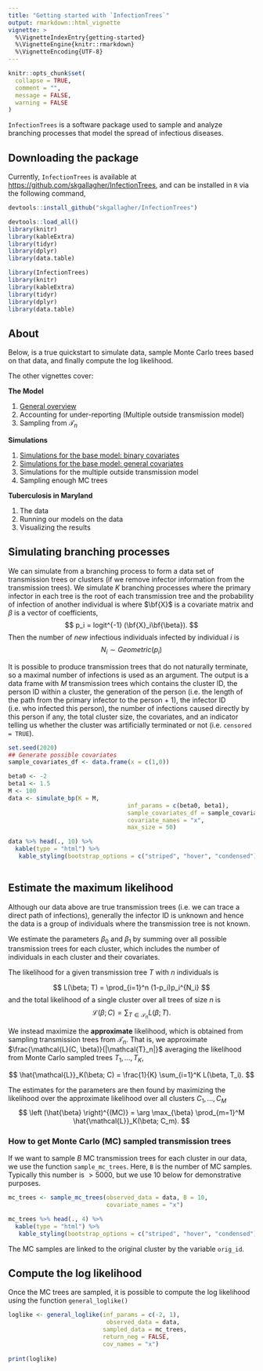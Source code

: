 ```yaml
---
title: "Getting started with `InfectionTrees`"
output: rmarkdown::html_vignette
vignette: >
  %\VignetteIndexEntry{getting-started}
  %\VignetteEngine{knitr::rmarkdown}
  %\VignetteEncoding{UTF-8}
---
```


```r
knitr::opts_chunk$set(
  collapse = TRUE,
  comment = "",
  message = FALSE,
  warning = FALSE
)
```

`InfectionTrees` is a software package used to sample and analyze branching processes that model the spread of infectious diseases.


## Downloading the package

Currently, `InfectionTrees` is available at [https://github.com/skgallagher/InfectionTrees](https://github.com/skgallagher/InfectionTrees), and can be installed in `R` via the following command,

```r
devtools::install_github("skgallagher/InfectionTrees")

```

```r
devtools::load_all()
library(knitr)
library(kableExtra)
library(tidyr)
library(dplyr)
library(data.table)
```


```r
library(InfectionTrees)
library(knitr)
library(kableExtra)
library(tidyr)
library(dplyr)
library(data.table)
```

## About

Below, is a true quickstart to simulate data, sample Monte Carlo trees based on that data, and finally compute the log likelihood.

The other vignettes cover:

**The Model**

1. [General overview](not-built-vignettes/model-overview.html)
2. Accounting for under-reporting (Multiple outside transmission model)
3. Sampling from $\mathcal{T}_n$


**Simulations**

1. [Simulations for the base model: binary covariates](not-built-vignettes/base-binary-simulations.html)
2. [Simulations for the base model: general covariates]()
2. Simulations for the multiple outside transmission model
3. Sampling enough MC trees

**Tuberculosis in Maryland**

1. The data
2. Running our models on the data
3. Visualizing the results

## Simulating branching processes

We can simulate from a branching process to form a data set of transmission trees or clusters (if we remove infector information from the transmission trees).  We simulate $K$ branching processes where the primary infector in each tree is the root of each transmission tree and the probability of infection of another individual is where $\bf{X}$ is a covariate matrix and $\beta$ is a vector of coefficients,
$$
p_i = logit^{-1} (\bf{X}_i\bf{\beta}).
$$
Then the number of *new* infectious individuals infected by individual $i$ is
$$
N_i \sim Geometric(p_i)
$$

It is possible to produce transmission trees that do not naturally terminate, so a maximal number of infections is used as an argument.  The output is a data frame with $M$ transmission trees which contains the cluster ID, the person ID within a cluster, the generation of the person (i.e. the length of the path from the primary infector to the person + 1), the infector ID (i.e. who infected this person), the number of infections caused directly by this person if any, the total cluster size, the covariates, and an indicator telling us whether the cluster was artificially terminated or not (i.e. `censored = TRUE`).


```r
set.seed(2020)
## Generate possible covariates 
sample_covariates_df <- data.frame(x = c(1,0))

beta0 <- -2
beta1 <- 1.5
M <- 100
data <- simulate_bp(K = M,
                                  inf_params = c(beta0, beta1),
                                  sample_covariates_df = sample_covariates_df,
                                  covariate_names = "x",
                                  max_size = 50)

data %>% head(., 10) %>%
  kable(type = "html") %>%
   kable_styling(bootstrap_options = c("striped", "hover", "condensed"))
  
```

## Estimate the maximum likelihood

Although our data above are true transmission trees (i.e. we can trace a direct path of infections), generally the infector ID is unknown and hence the data is a group of individuals where the transmission tree is not known.

We estimate the parameters $\beta_0$ and $\beta_1$ by summing over all possible transmission trees for each cluster, which includes the number of individuals in each cluster and their covariates.

The likelihood for a given transmission tree $T$ with $n$ individuals is

$$
L(\beta; T) = \prod_{i=1}^n (1-p_i)p_i^{N_i}
$$
and the total likelihood of a single cluster over all trees of size $n$ is
$$
\mathcal{L}( \beta; C) = \sum_{T \in \mathcal{T}_n} L(\beta;T).
$$

We instead maximize the **approximate** likelihood, which is obtained from sampling transmission trees from $\mathcal{T}_n$.  That is, we approximate $\frac{\mathcal{L}(C, \beta)}{|\mathcal{T}_n|}$ averaging the likelihood from Monte Carlo sampled trees $T_1, \dots, T_K$,

$$
\hat{\mathcal{L}}_K(\beta; C) = \frac{1}{K} \sum_{i=1}^K L(\beta, T_i).
$$

The estimates for the parameters are then found by maximizing the likelihood over the approximate likelihood over all clusters $C_1, \dots, C_M$
$$
\left (\hat{\beta} \right)^{(MC)} = \arg \max_{\beta} \prod_{m=1}^M \hat{\mathcal{L}}_K(\beta; C_m).
$$


### How to get Monte Carlo (MC) sampled transmission trees

If we want to sample $B$ MC transmission trees for each cluster in our data, we use the function `sample_mc_trees`.  Here, `B` is the number of MC samples.  Typically this number is $>5000$, but we use 10 below for demonstrative purposes.


```r
mc_trees <- sample_mc_trees(observed_data = data, B = 10,
                            covariate_names = "x")

mc_trees %>% head(., 4) %>%
  kable(type = "html") %>%
   kable_styling(bootstrap_options = c("striped", "hover", "condensed"))
```
The MC samples are linked to the original cluster by the variable `orig_id`.

## Compute the log likelihood

Once the MC trees are sampled, it is possible to compute the log likelihood using the function `general_loglike()`

```r
loglike <- general_loglike(inf_params = c(-2, 1),
                            observed_data = data,
                           sampled_data = mc_trees,
                           return_neg = FALSE,
                           cov_names = "x")
                           
print(loglike)
```
